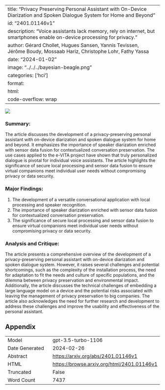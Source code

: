 
---
title: "Privacy Preserving Personal Assistant with On-Device Diarization and Spoken Dialogue System for Home and Beyond"
id: "2401.01146v1"
description: "Voice assistants lack memory, rely on internet, but smartphones enable on-device processing for privacy."
author: Gérard Chollet, Hugues Sansen, Yannis Tevissen, Jérôme Boudy, Mossaab Hariz, Christophe Lohr, Fathy Yassa
date: "2024-01-02"
image: "../../../bayesian-beagle.png"
categories: ['hci']
format:
  html:
    code-overflow: wrap
---

![](../../../bayesian-beagle.png)

### Summary:
The article discusses the development of a privacy-preserving personal assistant with on-device diarization and spoken dialogue system for home and beyond. It emphasizes the importance of speaker diarization enriched with sensor data fusion for contextualized conversation preservation. The use cases applied to the e-VITA project have shown that truly personalized dialogue is pivotal for individual voice assistants. The article highlights the significance of secure local processing and sensor data fusion to ensure virtual companions meet individual user needs without compromising privacy or data security.

### Major Findings:
1. The development of a versatile conversational application with local processing and speaker recognition.
2. The importance of speaker diarization enriched with sensor data fusion for contextualized conversation preservation.
3. The significance of secure local processing and sensor data fusion to ensure virtual companions meet individual user needs without compromising privacy or data security.

### Analysis and Critique:
The article presents a comprehensive overview of the development of a privacy-preserving personal assistant with on-device diarization and spoken dialogue system. However, it raises several challenges and potential shortcomings, such as the complexity of the installation process, the need for adaptation to fit the needs and culture of specific populations, and the dilemma between privacy preservation and environmental impact. Additionally, the article discusses the technical challenges of embedding a large language model on a device and the potential risks associated with leaving the management of privacy preservation to big companies. The article also acknowledges the need for further research and development to address these challenges and improve the usability and effectiveness of the personal assistant.

## Appendix

|          |          |
|----------|----------|
| Model     | gpt-3.5-turbo-1106       |
| Date Generated     | 2024-02-26       |
| Abstract | [https://arxiv.org/abs/2401.01146v1](https://arxiv.org/abs/2401.01146v1)        |
| HTML     | [https://browse.arxiv.org/html/2401.01146v1](https://browse.arxiv.org/html/2401.01146v1)       |
| Truncated       | False       |
| Word Count       | 7437       |